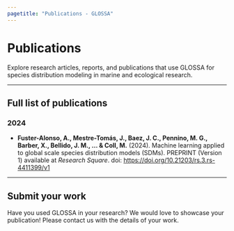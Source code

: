 ```yaml
---
pagetitle: "Publications - GLOSSA"
---
```


# Publications

Explore research articles, reports, and publications that use GLOSSA for species distribution modeling in marine and ecological research.

---

## Full list of publications

### 2024

- **Fuster-Alonso, A., Mestre-Tomás, J., Baez, J. C., Pennino, M. G., Barber, X., Bellido, J. M., ... & Coll, M.** (2024). Machine learning applied to global scale species distribution models (SDMs). PREPRINT (Version 1) available at *Research Square*. doi: <https://doi.org/10.21203/rs.3.rs-4411399/v1>

---

## Submit your work

Have you used GLOSSA in your research? We would love to showcase your publication! Please     contact us with the details of your work.